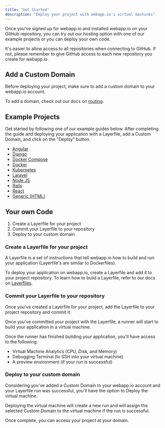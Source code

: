```yaml
---
title: "Get Started"
description: "Deploy your project with webapp.io's virtual machines"
---
```


Once you've signed up for webapp.io and installed webapp.io on your GitHub repository, you can try out our hosting option with one of our example projects or you can deploy your own code.

<Note>
It's easier to allow access to all repositories when connecting to GitHub. If not, please remember to give GitHub access to each new repository you create for webapp.io.
</Note>


## Add a Custom Domain

Before deploying your project, make sure to add a custom domain to your webapp.io account. 

To add a domain, check out our docs on <a href="/advanced-workflows/routing">routing</a>.

## Example Projects

Get started by following one of our example guides below. After completing the guide and deploying your application with a Layerfile, add a Custom Domain, and click on the "Deploy" button.

- <a href="/examples/angular">Angular</a>
- <a href="/examples/django">Django</a>
- <a href="/examples/docker-compose">Docker Compose</a>
- <a href="/examples/docker">Docker</a>
- <a href="/examples/kubernetes">Kubernetes</a>
- <a href="/examples/laravel">Laravel</a>
- <a href="/examples/node">Node JS</a>
- <a href="/examples/rails">Rails</a>
- <a href="/examples/react">React</a>
- <a href="/examples/something-else">Generic (HTML)</a>


## Your own Code

1. Create a Layerfile for your project
2. Commit your Layerfile to your repository
3. Deploy to your custom domain

### Create a Layerfile for your project

A Layerfile is a set of instructions that tell webapp.io how to build and run your application (Layerfile's are similar to Dockerfiles). 

To deploy your application on webapp.io, create a Layerfile and add it to your project repository. To learn how to build a Layerfile, refer to our docs on <a href="/layerfile-reference/what-are-layerfiles">Layerfiles</a>.

### Commit your Layerfile to your repository

Once you've created a Layerfile for your project, add the Layerfile to your project repository and commit it.

Once you've committed your project with the Layerfile, a runner will start to build your application in a virtual machine.

Once the runner has finished building your application, you'll have access to the following:

- Virtual Machine Analytics (CPU, Disk, and Memory)
- Debugging Terminal (to SSH into your virtual machine) 
- A preview environment (if your run is successful)


### Deploy to your custom domain

Considering you've added a Custom Domain to your webapp.io account and your Layerfile run was successful, you'll have the option to Deploy the virtual machine. 

Deploying the virtual machine will create a new run and will assign the selected Custom Domain to the virtual machine if the run is successful.

Once complete, you can access your project at your domain.